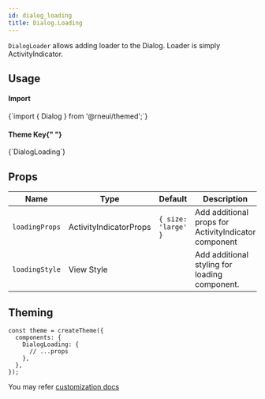 ```yaml
---
id: dialog_loading
title: Dialog.Loading
---
```



<IconsStyle />

`DialogLoader` allows adding loader to the Dialog. Loader is simply ActivityIndicator.

## Usage

<div class="row inline-flex-center">
  <div class="col col--3">
    <h4>Import</h4>
  </div>
  <div class="col col--9">
    <CodeBlock>{`import { Dialog } from '@rneui/themed';`}</CodeBlock>
  </div>
  <div class="col col--3">
    <h4>
      Theme Key{" "}
      <a href="#theming">
        <BiInfoCircle />
      </a>
    </h4>
  </div>
  <div class="col col--9">
    <CodeBlock>{`DialogLoading`}</CodeBlock>
  </div>
</div>

## Props

<div class='table-responsive'>

| Name           | Type                   | Default             | Description                                          |
| -------------- | ---------------------- | ------------------- | ---------------------------------------------------- |
| `loadingProps` | ActivityIndicatorProps | `{ size: 'large' }` | Add additional props for ActivityIndicator component |
| `loadingStyle` | View Style             |                     | Add additional styling for loading component.        |

</div>

## Theming

```tsx
const theme = createTheme({
  components: {
    DialogLoading: {
      // ...props
    },
  },
});
```

You may refer [customization docs](../customizing#theme)
